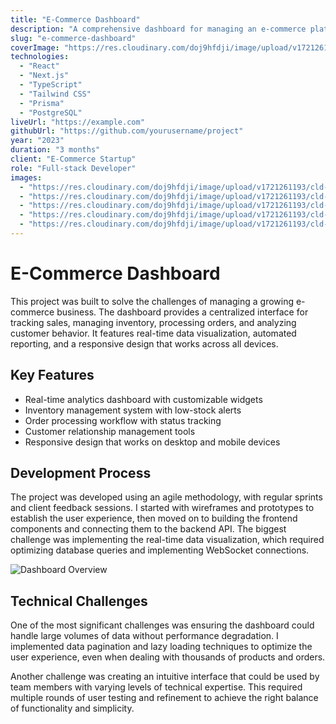 ```yaml
---
title: "E-Commerce Dashboard"
description: "A comprehensive dashboard for managing an e-commerce platform, featuring real-time analytics, inventory management, and order processing capabilities."
slug: "e-commerce-dashboard"
coverImage: "https://res.cloudinary.com/doj9hfdji/image/upload/v1721261193/cld-sample-3.jpg"
technologies: 
  - "React"
  - "Next.js"
  - "TypeScript"
  - "Tailwind CSS"
  - "Prisma"
  - "PostgreSQL"
liveUrl: "https://example.com"
githubUrl: "https://github.com/yourusername/project"
year: "2023"
duration: "3 months"
client: "E-Commerce Startup"
role: "Full-stack Developer"
images: 
  - "https://res.cloudinary.com/doj9hfdji/image/upload/v1721261193/cld-sample.jpg"
  - "https://res.cloudinary.com/doj9hfdji/image/upload/v1721261193/cld-sample-2.jpg"
  - "https://res.cloudinary.com/doj9hfdji/image/upload/v1721261193/cld-sample-3.jpg"
  - "https://res.cloudinary.com/doj9hfdji/image/upload/v1721261193/cld-sample-4.jpg"
  - "https://res.cloudinary.com/doj9hfdji/image/upload/v1721261193/cld-sample-5.jpg"
---
```


# E-Commerce Dashboard

This project was built to solve the challenges of managing a growing e-commerce business. The dashboard provides a centralized interface for tracking sales, managing inventory, processing orders, and analyzing customer behavior. It features real-time data visualization, automated reporting, and a responsive design that works across all devices.

## Key Features

- Real-time analytics dashboard with customizable widgets
- Inventory management system with low-stock alerts
- Order processing workflow with status tracking
- Customer relationship management tools
- Responsive design that works on desktop and mobile devices

## Development Process

The project was developed using an agile methodology, with regular sprints and client feedback sessions. 
I started with wireframes and prototypes to establish the user experience, then moved on to building the 
frontend components and connecting them to the backend API. The biggest challenge was implementing the 
real-time data visualization, which required optimizing database queries and implementing WebSocket connections.

![Dashboard Overview](https://res.cloudinary.com/doj9hfdji/image/upload/v1721261193/cld-sample-5.jpg)

## Technical Challenges

One of the most significant challenges was ensuring the dashboard could handle large volumes of data without performance degradation. I implemented data pagination and lazy loading techniques to optimize the user experience, even when dealing with thousands of products and orders.

Another challenge was creating an intuitive interface that could be used by team members with varying levels of technical expertise. This required multiple rounds of user testing and refinement to achieve the right balance of functionality and simplicity.

